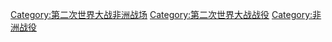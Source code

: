 [[Category:第二次世界大战非洲战场|Category:第二次世界大战非洲战场]]
[[Category:第二次世界大战战役|Category:第二次世界大战战役]]
[[Category:非洲战役|Category:非洲战役]]